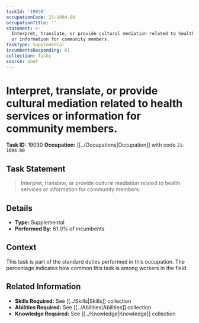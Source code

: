 ```yaml
---
taskId: '19030'
occupationCode: 21-1094.00
occupationTitle: ''
statement: >-
  Interpret, translate, or provide cultural mediation related to health services
  or information for community members.
taskType: Supplemental
incumbentsResponding: 61
collection: Tasks
source: onet
---
```

# Interpret, translate, or provide cultural mediation related to health services or information for community members.

**Task ID:** 19030
**Occupation:** [[../Occupations|Occupation]] with code `21-1094.00`

## Task Statement

> Interpret, translate, or provide cultural mediation related to health services or information for community members.

## Details

- **Type:** Supplemental
- **Performed By:** 61.0% of incumbents

## Context

This task is part of the standard duties performed in this occupation. The percentage indicates how common this task is among workers in the field.

## Related Information

- **Skills Required:** See [[../Skills|Skills]] collection
- **Abilities Required:** See [[../Abilities|Abilities]] collection
- **Knowledge Required:** See [[../Knowledge|Knowledge]] collection
